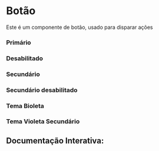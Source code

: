 
<Meta of={Story} />

# Botão

Este é um componente de botão, usado para disparar ações

### Primário
<Canvas of={Story.Primary} />

### Desabilitado
<Canvas of={Story.Disabled} />

### Secundário
<Canvas of={Story.Secondary} />

### Secundário desabilitado 
<Canvas of={Story.SecondaryDisabled} />

### Tema Bioleta
<Canvas of={Story.Violet} />

### Tema Violeta Secundário
<Canvas of={Story.VioletSecondary} />

## Documentação Interativa:
<Primary />
<Controls />
